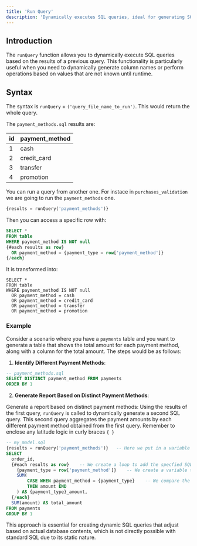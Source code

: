```yaml
---
title: 'Run Query'
description: 'Dynamically executes SQL queries, ideal for generating SQL code with runtime-known values.'
---
```


## Introduction

The `runQuery` function allows you to dynamically execute SQL queries based on the results of a previous query. This functionality is particularly useful when you need to dynamically generate column names or perform operations based on values that are not known until runtime.

## Syntax

The syntax is `runQuery` + `('query_file_name_to_run')`. This would return the whole query.

The `payment_methods.sql` results are:

|id    | payment_method |
| ---- | -------------- |
|1     | cash           |
|2     | credit_card    |
|3     | transfer       |
|4     | promotion      |



You can run a query from another one. For instace in `purchases_validation` we are going to run the `payment_methods` one.

``` sql purchases_validation
{results = runQuery('payment_methods')}
```
Then you can access a specific row with:
``` sql payment_validation
SELECT *
FROM table
WHERE payment_method IS NOT null
{#each results as row}
  OR payment_method = {payment_type = row['payment_method']}
{/each}

```
It is transformed into:
```
SELECT *
FROM table
WHERE payment_method IS NOT null
  OR payment_method = cash
  OR payment_method = credit_card
  OR payment_method = transfer
  OR payment_method = promotion
```


### Example

Consider a scenario where you have a `payments` table and you want to generate a table that shows the total amount for each payment method, along with a column for the total amount. The steps would be as follows:

1. **Identify Different Payment Methods**:

```sql
-- payment_methods.sql
SELECT DISTINCT payment_method FROM payments
ORDER BY 1
```

2. **Generate Report Based on Distinct Payment Methods**:

Generate a report based on distinct payment methods:
Using the results of the first query, `runQuery` is called to dynamically generate a second SQL query. This second query aggregates the payment amounts by each different payment method obtained from the first query.
<Note>Remember to enclose any latitude logic in curly braces `{ }`</Note>

```sql
-- my_model.sql
{results = runQuery('payment_methods')}   -- Here we put in a variable the results from the payment_methods query
SELECT
  order_id,
  {#each results as row}    -- We create a loop to add the specfied SQL code for each row after run payment_methods
    {payment_type = row['payment_method']}    -- We create a variable that contain the value from payment_method column
    SUM(
        CASE WHEN payment_method = {payment_type}    -- We compare the current value of the loop with the
        THEN amount END
    ) AS {payment_type}_amount,
  {/each}
  SUM(amount) AS total_amount
FROM payments
GROUP BY 1
```

This approach is essential for creating dynamic SQL queries that adjust based on actual database contents, which is not directly possible with standard SQL due to its static nature.